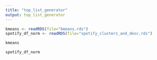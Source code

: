 ```yaml
---
title: "top_list_generator"
output: top_list_generator
---
```


```r
kmeans <- readRDS(file="kmeans.rds")
spotify_df_norm <- readRDS(file="spotify_clusters_and_desc.rds")
```

```r
kmeans
```

```r
spotify_df_norm
```


